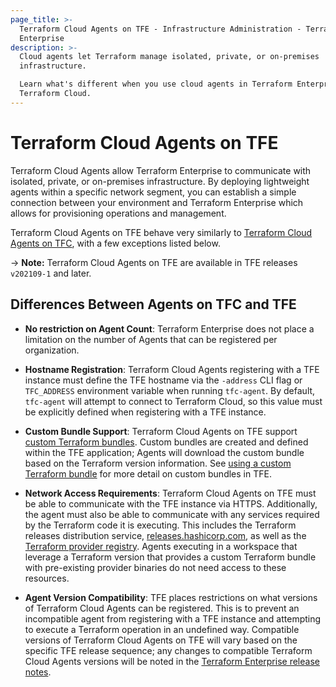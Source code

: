 ```yaml
---
page_title: >-
  Terraform Cloud Agents on TFE - Infrastructure Administration - Terraform
  Enterprise
description: >-
  Cloud agents let Terraform manage isolated, private, or on-premises
  infrastructure.

  Learn what's different when you use cloud agents in Terraform Enterprise vs.
  Terraform Cloud.
---
```


# Terraform Cloud Agents on TFE

Terraform Cloud Agents allow Terraform Enterprise to communicate with isolated,
private, or on-premises infrastructure. By deploying lightweight agents within a
specific network segment, you can establish a simple connection between your
environment and Terraform Enterprise which allows for provisioning operations and
management.

Terraform Cloud Agents on TFE behave very similarly to [Terraform Cloud Agents on TFC](/terraform/cloud-docs/agents),
with a few exceptions listed below.

-> **Note:** Terraform Cloud Agents on TFE are available in TFE releases `v202109-1`
and later.

## Differences Between Agents on TFC and TFE

* **No restriction on Agent Count**: Terraform Enterprise does not
  place a limitation on the number of Agents that can be registered per organization.

* **Hostname Registration**: Terraform Cloud Agents registering with a TFE instance
  must define the TFE hostname via the `-address` CLI flag or `TFC_ADDRESS` environment
  variable when running `tfc-agent`. By default, `tfc-agent` will attempt to connect to
  Terraform Cloud, so this value must be explicitly defined when registering with a
  TFE instance.

* **Custom Bundle Support**: Terraform Cloud Agents on TFE support
  [custom Terraform bundles](https://github.com/hashicorp/terraform/tree/main/tools/terraform-bundle).
  Custom bundles are created and defined within the TFE application; Agents will
  download the custom bundle based on the Terraform version information. See
  [using a custom Terraform bundle](https://support.hashicorp.com/hc/en-us/articles/360016992613-Using-custom-and-community-providers-in-Terraform-Cloud-and-Enterprise)
  for more detail on custom bundles in TFE.

* **Network Access Requirements**: Terraform Cloud Agents on TFE must be able to
  communicate with the TFE instance via HTTPS. Additionally, the agent must also be
  able to communicate with any services required by the Terraform code it is executing.
  This includes the Terraform releases distribution service, [releases.hashicorp.com](https://releases.hashicorp.com),
  as well as the [Terraform provider registry](https://registry.terraform.io). Agents
  executing in a workspace that leverage a Terraform version that provides a custom
  Terraform bundle with pre-existing provider binaries do not need access to these resources.

* **Agent Version Compatibility**: TFE places restrictions on what versions of Terraform Cloud Agents can be registered. This is to prevent an incompatible agent from registering with a TFE instance and attempting to execute a Terraform operation in an undefined way. Compatible versions of Terraform Cloud Agents on TFE will vary based on the specific TFE release sequence; any changes to compatible Terraform Cloud Agents versions will be noted in the [Terraform Enterprise release notes](/terraform/enterprise/releases).
